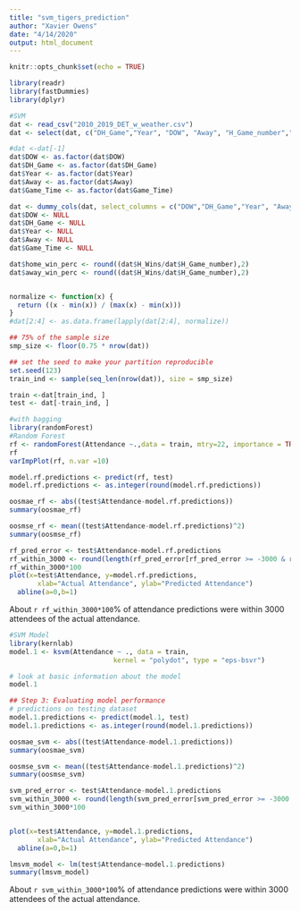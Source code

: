 ```yaml
---
title: "svm_tigers_prediction"
author: "Xavier Owens"
date: "4/14/2020"
output: html_document
---
```


```r
knitr::opts_chunk$set(echo = TRUE)
```

```r
library(readr)
library(fastDummies)
library(dplyr)

#SVM
dat <- read_csv("2010_2019_DET_w_weather.csv")
dat <- select(dat, c("DH_Game","Year", "DOW", "Away", "H_Game_number","A_Game_number", "H_Wins","A_Wins","Game_Time","Attendance", "PRCP", "TMAX", "TMIN",WT01,WT03,WT07, WT08, WT16,WT18))

#dat <-dat[-1]
dat$DOW <- as.factor(dat$DOW)
dat$DH_Game <- as.factor(dat$DH_Game)
dat$Year <- as.factor(dat$Year)
dat$Away <- as.factor(dat$Away)
dat$Game_Time <- as.factor(dat$Game_Time)

dat <- dummy_cols(dat, select_columns = c("DOW","DH_Game","Year", "Away", "Game_Time"))
dat$DOW <- NULL
dat$DH_Game <- NULL
dat$Year <- NULL
dat$Away <- NULL
dat$Game_Time <- NULL

dat$home_win_perc <- round((dat$H_Wins/dat$H_Game_number),2)
dat$away_win_perc <- round((dat$H_Wins/dat$H_Game_number),2)


normalize <- function(x) {
  return ((x - min(x)) / (max(x) - min(x)))
}
#dat[2:4] <- as.data.frame(lapply(dat[2:4], normalize))

## 75% of the sample size
smp_size <- floor(0.75 * nrow(dat))

## set the seed to make your partition reproducible
set.seed(123)
train_ind <- sample(seq_len(nrow(dat)), size = smp_size)

train <-dat[train_ind, ]
test <- dat[-train_ind, ]

```


```r
#with bagging
library(randomForest)
#Random Forest
rf <- randomForest(Attendance ~.,data = train, mtry=22, importance = TRUE, ntree = 1000)
rf
varImpPlot(rf, n.var =10)

model.rf.predictions <- predict(rf, test)
model.rf.predictions <- as.integer(round(model.rf.predictions))

oosmae_rf <- abs((test$Attendance-model.rf.predictions))
summary(oosmae_rf)

oosmse_rf <- mean((test$Attendance-model.rf.predictions)^2)
summary(oosmse_rf)

rf_pred_error <- test$Attendance-model.rf.predictions
rf_within_3000 <- round(length(rf_pred_error[rf_pred_error >= -3000 & rf_pred_error <=3000])/length(rf_pred_error),2)
rf_within_3000*100
plot(x=test$Attendance, y=model.rf.predictions, 
       xlab="Actual Attendance", ylab="Predicted Attendance")
  abline(a=0,b=1) 

```

About `r rf_within_3000*100`% of attendance predictions were within 3000 attendees of the actual attendance.

```r
#SVM Model
library(kernlab)
model.1 <- ksvm(Attendance ~ ., data = train,
                          kernel = "polydot", type = "eps-bsvr")

# look at basic information about the model
model.1

## Step 3: Evaluating model performance 
# predictions on testing dataset
model.1.predictions <- predict(model.1, test)
model.1.predictions <- as.integer(round(model.1.predictions))

oosmae_svm <- abs((test$Attendance-model.1.predictions))
summary(oosmae_svm)

oosmse_svm <- mean((test$Attendance-model.1.predictions)^2)
summary(oosmse_svm)

svm_pred_error <- test$Attendance-model.1.predictions
svm_within_3000 <- round(length(svm_pred_error[svm_pred_error >= -3000 & svm_pred_error <=3000])/length(svm_pred_error),2)
svm_within_3000*100


plot(x=test$Attendance, y=model.1.predictions, 
       xlab="Actual Attendance", ylab="Predicted Attendance")
  abline(a=0,b=1) 

lmsvm_model <- lm(test$Attendance~model.1.predictions)
summary(lmsvm_model)

```
About `r svm_within_3000*100`% of attendance predictions were within 3000 attendees of the actual attendance.
